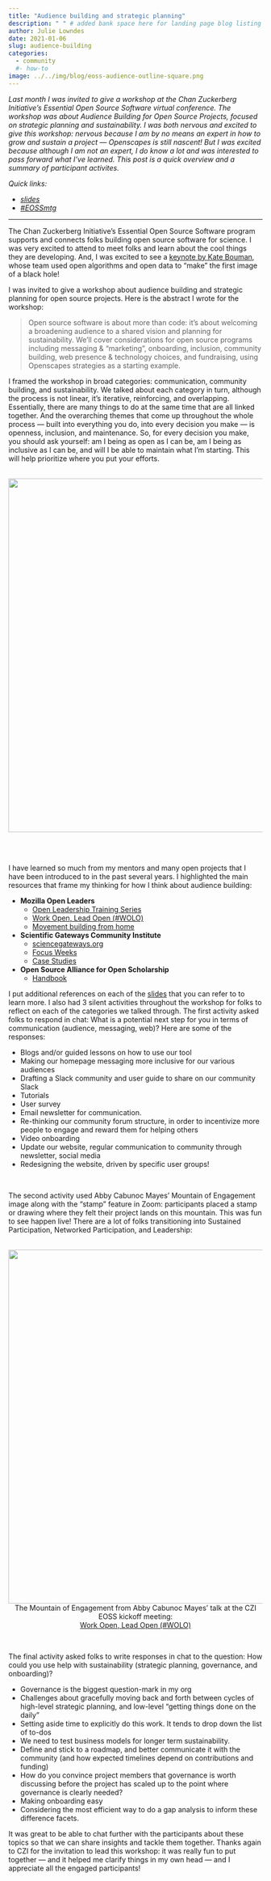 ```yaml
---
title: "Audience building and strategic planning"
description: " " # added bank space here for landing page blog listing (will print first few lines of blog if not)
author: Julie Lowndes
date: 2021-01-06
slug: audience-building
categories:
  - community
  #- how-to
image: ../../img/blog/eoss-audience-outline-square.png
---
```


*Last month I was invited to give a workshop at the Chan Zuckerberg Initiative's Essential Open Source Software virtual conference. The workshop was about Audience Building for Open Source Projects, focused on strategic planning and sustainability. I was both nervous and excited to give this workshop: nervous because I am by no means an expert in how to  grow and sustain a project — Openscapes is still nascent! But I was excited because although I am not an expert, I do know a lot and was interested to pass forward what I've learned. This post is a quick overview and a summary of participant activites.* 

*Quick links:* 

- *[slides](https://docs.google.com/presentation/d/1n4Z87Z8ax_pUUO98lHzsOGYHTtbshr_LB5JSznOiIW0/edit?usp=sharing)*
- *[#EOSSmtg](https://twitter.com/hashtag/EOSSmtg?src=hashtag_click)*

---

The Chan Zuckerberg Initiative's Essential Open Source Software program supports and connects folks building open source software for science. I was very excited to attend to meet folks and learn about the cool things they are developing. And, I was excited to see a [keynote by Kate Bouman](https://twitter.com/ReaderMeter/status/1336413615331528704), whose team used open algorithms and open data to "make" the first image of a black hole! 

I was invited to give a workshop about audience building and strategic planning for open source projects. Here is the abstract I wrote for the workshop:

> Open source software is about more than code: it’s about welcoming a broadening audience to a shared vision and planning for sustainability. We’ll cover considerations for open source programs including messaging & "marketing", onboarding, inclusion, community building, web presence & technology choices, and fundraising, using Openscapes strategies as a starting example.

I framed the workshop in broad categories: communication, community building, and sustainability. We talked about each category in turn, although the process is not linear, it's iterative, reinforcing, and overlapping. Essentially, there are many things to do at the same time that are all linked together. And the overarching themes that come up throughout the whole process — built into everything you do, into every decision you make — is openness, inclusion, and maintenance. So, for every decision you make, you should ask yourself: am I being as open as I can be, am I being as inclusive as I can be, and will I be able to maintain what I'm starting. This will help prioritize where you put your efforts. 

<br>
<center>
  <img src="/img/blog/eoss-audience-outline.png" width="700px"></a>
</center>
<br>
<br>

I have learned so much from my mentors and many open projects that I have been introduced to in the past several years. I highlighted the main resources that frame my thinking for how I think about audience building:

- **Mozilla Open Leaders**
    - [Open Leadership Training Series](https://mozilla.github.io/open-leadership-training-series/)
    - [Work Open, Lead Open (#WOLO)](https://docs.google.com/presentation/d/13NAGmqP_Fb2qjBKePGVZe7awtwnFKZUHtPz8mqbYtsE/present?token=AC4w5Vjf0u1Jtdi7vB3udA5O-S5wIuJuwA%3A1582781847727&includes_info_params=1&eisi=CPP7qe6B8ecCFc8OJAode38EqA#slide=id.g25275a8168_0_260)
    - [Movement building from home](https://foundation.mozilla.org/en/blog/new-movement-building-home-community-calls/)
- **Scientific Gateways Community Institute**
    - [sciencegateways.org](https://sciencegateways.org)
    - [Focus Weeks](https://sciencegateways.org/engage/focus-week)
    - [Case Studies](https://sciencegateways.org/resources/case-studies)
- **Open Source Alliance for Open Scholarship**
    - [Handbook](https://osaos-book.codeforscience.org)
    

I put additional references on each of the [slides](https://docs.google.com/presentation/d/1n4Z87Z8ax_pUUO98lHzsOGYHTtbshr_LB5JSznOiIW0/edit?usp=sharing) that you can refer to to learn more. I also had 3 silent activities throughout the workshop for folks to reflect on each of the categories we talked through. The first activity asked folks to respond in chat: What is a potential next step for you in terms of communication (audience, messaging, web)? Here are some of the responses:

- Blogs and/or guided lessons on how to use our tool
- Making our homepage messaging more inclusive for our various audiences
- Drafting a Slack community and user guide to share on our community Slack
- Tutorials 
- User survey
- Email newsletter for communication.
- Re-thinking our community forum structure, in order to incentivize more people to engage and reward them for helping others
- Video onboarding
- Update our website, regular communication to community through newsletter, social media
- Redesigning the website, driven by specific user groups!

<br>

The second activity used Abby Cabunoc Mayes' Mountain of Engagement image along with the "stamp" feature in Zoom: participants placed a stamp or drawing where they felt their project lands on this mountain. This was fun to see happen live! There are a lot of folks transitioning into Sustained Participation, Networked Participation, and Leadership:

<br>
<center>
  <img src="/img/blog/eoss-mountain-stamp.png" width="700px"></a>
  <figcaption> The Mountain of Engagement from Abby Cabunoc Mayes' talk at the CZI EOSS kickoff meeting: <br> [Work Open, Lead Open (#WOLO)](https://docs.google.com/presentation/d/13NAGmqP_Fb2qjBKePGVZe7awtwnFKZUHtPz8mqbYtsE/present?token=AC4w5Vjf0u1Jtdi7vB3udA5O-S5wIuJuwA%3A1582781847727&includes_info_params=1&eisi=CPP7qe6B8ecCFc8OJAode38EqA#slide=id.g25275a8168_0_260)
</figcaption>  
</center>
<br>

The final activity asked folks to write responses in chat to the question: How could you use help with sustainability (strategic planning, governance, and onboarding)?

- Governance is the biggest question-mark in my org
- Challenges about gracefully moving back and forth between cycles of high-level strategic planning, and low-level "getting things done on the daily"
- Setting aside time to explicitly do this work. It tends to drop down the list of to-dos
- We need to test business models for longer term sustainability.
- Define and stick to a roadmap, and better communicate it with the community (and how expected timelines depend on contributions and funding)
- How do you convince project members that governance is worth discussing before the project has scaled up to the point where governance is clearly needed?
- Making onboarding easy
- Considering the most efficient way to do a gap analysis to inform these difference facets.

It was great to be able to chat further with the participants about these topics so that we can share insights and tackle them together. Thanks again to CZI for the invitation to lead this workshop: it was really fun to put together — and it helped me clarify things in my own head — and I appreciate all the engaged participants! 

<br> 
<br>
